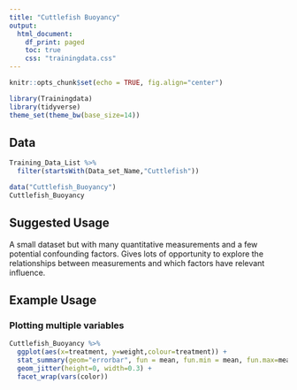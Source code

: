 ```yaml
---
title: "Cuttlefish Buoyancy"
output:
  html_document:
    df_print: paged
    toc: true
    css: "trainingdata.css"
---
```


```r
knitr::opts_chunk$set(echo = TRUE, fig.align="center")
```


```r
library(Trainingdata)
library(tidyverse)
theme_set(theme_bw(base_size=14))
```

Data
----
```r
Training_Data_List %>%
  filter(startsWith(Data_set_Name,"Cuttlefish"))
```


```r
data("Cuttlefish_Buoyancy")
Cuttlefish_Buoyancy
```

Suggested Usage
---------------
A small dataset but with many quantitative measurements and a few potential confounding factors.  Gives lots of opportunity to explore the relationships between measurements and which factors have relevant influence.



Example Usage
-------------

### Plotting multiple variables

```r
Cuttlefish_Buoyancy %>%
  ggplot(aes(x=treatment, y=weight,colour=treatment)) +
  stat_summary(geom="errorbar", fun = mean, fun.min = mean, fun.max=mean, size=2, colour="black") +
  geom_jitter(height=0, width=0.3) +
  facet_wrap(vars(color))
```



